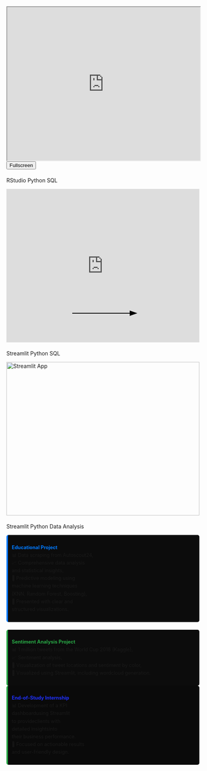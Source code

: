 <body>




<div class="content">


<div class="card-container">
  
<div class="card">
<div class="card-image" style="margin-bottom: 20px;">
<iframe 
id="html-diapo"
width="100%" 
height="400px"
src="https://dirtoussef.github.io/Predicting_Price_Cars/R/auto.html">
</iframe>
<button id="fullscreen-btn" class="fullscreen-btn">Fullscreen</button>
</div>
<div class="tags">
<span class="tag">RStudio</span>
<span class="tag">Python</span>
<span class="tag">SQL</span>
</div>
</div>






<div class="card">
<div class="card-image" style="margin-bottom: 20px;">
<iframe width="100%" height="400px" 
        src="https://www.youtube.com/embed/o9gVYMBb-V0" 
        frameborder="0" 
        allow="accelerometer; autoplay; clipboard-write; encrypted-media; gyroscope; picture-in-picture" 
        allowfullscreen>
</iframe>
 </div>
 

 <div class="tags-container">
  <span class="tag">Streamlit</span>
  <span class="tag">Python</span>
  <span class="tag">SQL</span>
</div>
</div>














<div class="card-sentiment">
<div class="card-image" style="margin-bottom: 20px;">
<a href="https://worldcup-sentiment.streamlit.app/" target="_blank">
<img src="images/francecup.png" alt="Streamlit App" width="100%" height="400px">
</a>
</div>
<div class="tags-container">
<span class="tag">Streamlit</span>
<span class="tag">Python</span>
<span class="tag">Data Analysis</span>
</div>
</div>









<div class="card-text-top-left" id="top-left-text" style="font-size: 0.9em; line-height: 1.6em; text-align: left; padding: 10px; border-left: 4px solid #007BFF; background-color:rgb(12, 12, 12); border-radius: 5px;">
  <strong style="color: #007BFF;">Educational Project</strong><br>
  📊 Data scraping from Autoscout24,<br>
  📈 Comprehensive data analysis<br>
  and statistical insights,<br>
  🤖 Predictive modeling using<br>
  machine learning techniques<br>
  (KNN, Random Forest, Boosting),<br>
  📑 Presented with clear and<br>
  structured visualizations.
</div>

<!-- Nouvelle carte à gauche -->

<div class="card-text-center-left" id="center-left-text" style="font-size: 0.9em; line-height: 1.6em; text-align: left; padding: 10px; border-left: 4px solid #28A745; background-color:rgb(12, 12, 12); border-radius: 5px; margin-top: 20px; margin-left: 0;">
  <strong style="color: #28A745;">Sentiment Analysis Project</strong><br>
  📊 1 million tweets from the World Cup 2018 (Kaggle),<br>
  📈 Sentiment analysis,<br>
  🤖 Visualization of tweet locations and sentiment by color,<br>
  📑 Visualized using Streamlit, including wordcloud generation.
</div>




<div class="card-text-top-right" id="top-right-text" style="font-size: 0.9em; line-height: 1.6em; width = 50%; text-align: left; padding: 10px; border-left: 4px solid #28A745; background-color:rgb(10, 10, 10); border-radius: 5px;">
  <strong style="color:rgb(31, 49, 254);">End-of-Study Internship</strong><br>
  📊 Development of a KPI<br>
  dashboardusing Streamlit<br> 
  to provideclients with<br> 
  detailed insightsinto<br> 
  their business performance.<br>
  💼 Focused on actionable results<br>
  and user-friendly design.
</div>


<svg class="arrow-left" width="200" height="100" style="position: absolute; left: 400px; top: 800px;">
  <defs>
    <marker id="arrowhead-left" markerWidth="10" markerHeight="7" refX="0" refY="3.5" orient="auto">
      <polygon points="0 0, 10 3.5, 0 7" fill="#00000" />
    </marker>
  </defs>
  <line x1="0" y1="50" x2="150" y2="50" stroke="#000000" stroke-width="2" marker-end="url(#arrowhead-left)" />
</svg>



<script>
  // Fullscreen functionality
  const fullscreenBtn = document.getElementById('fullscreen-btn');
  const htmlDiapo = document.getElementById('html-diapo');

  fullscreenBtn.addEventListener('click', () => {
    if (htmlDiapo.requestFullscreen) {
      htmlDiapo.requestFullscreen();
    } else if (htmlDiapo.mozRequestFullScreen) { // Firefox
      htmlDiapo.mozRequestFullScreen();
    } else if (htmlDiapo.webkitRequestFullscreen) { // Chrome, Safari and Opera
      htmlDiapo.webkitRequestFullscreen();
    } else if (htmlDiapo.msRequestFullscreen) { // IE/Edge
      htmlDiapo.msRequestFullscreen();
    }
  });
</script>
</div>
</body>
























